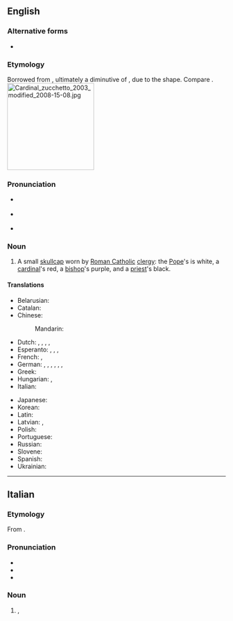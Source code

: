 ==English==
{{wikipedia}}

===Alternative forms===
* {{l|en|zuchetto}} {{qualifier|non-standard}}

===Etymology===
Borrowed from {{bor|en|it|zucchetto}}, ultimately a diminutive of {{m|it|zucca||gourd, squash}}, due to the shape. Compare {{m|en|zucchini}}.
[[File:Cardinal zucchetto 2003 modified 2008-15-08.jpg|right|200px]]

===Pronunciation===
* {{a|UK}} {{IPA|/tsʊˈkɛtəʊ/|lang=en}}
* {{a|US}} {{IPA|/(t)sʊˈkɛtoʊ/|lang=en}}
* {{rhymes|ɛtəʊ|lang=en}}

===Noun===
{{en-noun}}

# A small [[skullcap]] worn by [[Roman Catholic]] [[clergy]]: the [[Pope]]'s is white, a [[cardinal]]'s red, a [[bishop]]'s purple, and a [[priest]]'s black.
#: {{syn|en|calotte}}

====Translations====
{{trans-top|small skullcap worn by Roman Catholic clergy}}
* Belarusian: {{t|be|піу́ска|f}}
* Catalan: {{t|ca|solideu|m}}
* Chinese:
*: Mandarin: {{t|cmn|小瓜帽|tr=xiǎoguāmào}}
* Dutch: {{t|nl|solideo|n}}, {{t|nl|pileolus|m}}, {{t|nl|zucchetto|n}}, {{t|nl|solideetje|n}}, {{t+|nl|kalot|m|f}}
* Esperanto: {{t|eo|vertoĉapo}}, {{t|eo|papoĉapo}}, {{t|eo|pileolo}}, {{t|eo|solideo}}
* French: {{t+|fr|calotte|f}}, {{t+|fr|submitrale|f}}
* German: {{t|de|Pileolus|m}}, {{t|de|Zucchetto|m}}, {{t|de|Soli Deo|m}}, {{t|de|Subbirettum|n}}, {{t|de|Submitrale|n}}, {{t|de|Scheitelkäppchen|n}}, {{t+|de|Kalotte|f}}
* Greek: {{t+|el|καλότα|f}}
* Hungarian: {{t|hu|soli deo}}, {{t|hu|pileólus}}
* Italian: {{t+|it|zucchetto|m}}
{{trans-mid}}
* Japanese: {{t|ja|カロッタ|tr=karotta}}
* Korean: {{t|ko|주케토}}
* Latin: {{t|la|pileolus|m}}
* Latvian: {{t|lv|piuska|f}}, {{t|lv|pileolusu|m}}
* Polish: {{t+|pl|piuska|f}}
* Portuguese: {{t|pt|solidéu|m}}
* Russian: {{t|ru|пиле́олус|m}}
* Slovene: {{t|sl|škofovska čepica|f}}
* Spanish: {{t+|es|solideo|m}}
* Ukrainian: {{t|uk|піле́олус|m}}
{{trans-bottom}}

{{topics|en|Headwear|Clerical vestments}}

----

==Italian==

===Etymology===
From {{suffix|it|zucca|gloss1=gourd, squash|etto|pos2=diminutive suffix}}.

===Pronunciation===
{{wikipedia|lang=it}}
* {{IPA|/tsukˈket.to/|/dzukˈket.to/|lang=it}}
* {{rhymes|etto|lang=it}}
* {{hyphenation|zuc|chét|to|lang=it}}

===Noun===
{{it-noun|m|zucchetti}}

# {{l|en|zucchetto}}, {{l|en|calotte}} {{gloss|small skullcap worn by Roman Catholic clergy}}

{{topics|it|Headwear|Clerical vestments}}